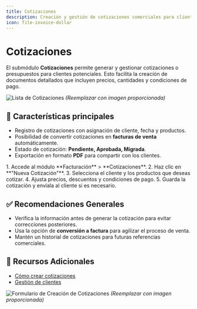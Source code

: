 ```yaml
---
title: Cotizaciones
description: Creación y gestión de cotizaciones comerciales para clientes.
icon: file-invoice-dollar
---
```


# Cotizaciones

El submódulo **Cotizaciones** permite generar y gestionar cotizaciones o presupuestos para clientes potenciales. Esto facilita la creación de documentos detallados que incluyen precios, cantidades y condiciones de pago.

![Lista de Cotizaciones](#) *(Reemplazar con imagen proporcionada)*

## 🚀 Características principales

- Registro de cotizaciones con asignación de cliente, fecha y productos.
- Posibilidad de convertir cotizaciones en **facturas de venta** automáticamente.
- Estado de cotización: **Pendiente, Aprobada, Migrada**.
- Exportación en formato **PDF** para compartir con los clientes.

<Steps>
  <Step title="Crear una Nueva Cotización">
    1. Accede al módulo **Facturación** > **Cotizaciones**.
    2. Haz clic en **"Nueva Cotización"**.
    3. Selecciona el cliente y los productos que deseas cotizar.
    4. Ajusta precios, descuentos y condiciones de pago.
    5. Guarda la cotización y envíala al cliente si es necesario.
  </Step>
</Steps>

## ✅ Recomendaciones Generales

- Verifica la información antes de generar la cotización para evitar correcciones posteriores.
- Usa la opción de **conversión a factura** para agilizar el proceso de venta.
- Mantén un historial de cotizaciones para futuras referencias comerciales.

## 📎 Recursos Adicionales

- [Cómo crear cotizaciones](https://ayuda.gestoru.com/facturacion/cotizaciones)
- [Gestión de clientes](https://ayuda.gestoru.com/contactos)

![Formulario de Creación de Cotizaciones](#) *(Reemplazar con imagen proporcionada)*
